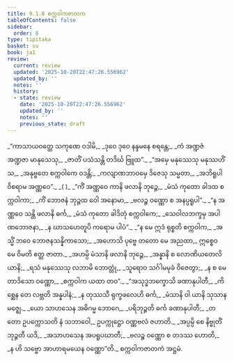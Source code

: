 ```yaml
---
title: 9.1.8 စက္ကဝါကဇာတက
tableOfContents: false
sidebar:
  order: 8
type: tipitaka
basket: su
book: ja1
review:
  current: review
  updated: '2025-10-20T22:47:26.556962'
  updated_by: ''
  notes: ''
  history:
  - state: review
    date: '2025-10-20T22:47:26.556962'
    updated_by: ''
    notes: ''
    previous_state: draft
---
```



<DynamicBreadcrumb />


<ReviewStatus review={frontmatter.review} showDetails={true} />

<HypothesisAnnotation frontmatter={frontmatter} />

<Division number="69" book="ja1" e="ch" v="22" p="194">

<Paragraph number="1856" type="verses" book="ja1">
_“ကာသာယဝတ္ထေ သကုဏေ ဝဒါမိ,_  
_ဒုဝေ ဒုဝေ နန္ဒမနေ စရန္တေ;_  
_ကံ အဏ္ဍဇံ အဏ္ဍဇာ မာနုသေသု,_  
_ဇာတိံ ပသံသန္တိ တဒိင်္ဃ ဗြူထ”._  

</Paragraph>

</Division>
<Division number="70" book="ja1" e="ch" v="22" p="194">

<Paragraph number="1857" type="verses" book="ja1">
_“အမှေ မနုဿေသု မနုဿဟိံသ,_  
_အနုဗ္ဗတေ စက္ကဝါကေ ဝဒန္တိ;_  
_ကလျာဏဘာဝမှေ ဒိဇေသု သမ္မတာ,_  
_အဘိရူပါ ဝိစရာမ အဏ္ဏဝေ”._  
_( )_  

</Paragraph>

</Division>
<Division number="71" book="ja1" e="ch" v="22" p="194">

<Paragraph number="1858" type="verses" book="ja1">
_“ကိံ အဏ္ဏဝေ ကာနိ ဖလာနိ ဘုဉ္ဇေ,_  
_မံသံ ကုတော ခါဒထ စက္ကဝါကာ;_  
_ကိံ ဘောဇနံ ဘုဉ္ဇထ ဝေါ အနောမာ,_  
_ဗလဉ္စ ဝဏ္ဏော စ အနပ္ပရူပါ”._  

</Paragraph>

</Division>
<Division number="72" book="ja1" e="ch" v="22" p="194">

<Paragraph number="1859" type="verses" book="ja1">
_“န အဏ္ဏဝေ သန္တိ ဖလာနိ ဓင်္က,_  
_မံသံ ကုတော ခါဒိတုံ စက္ကဝါကေ;_  
_သေဝါလဘက္ခမှ အပါဏဘောဇနာ,_  
_န ဃာသဟေတူပိ ကရောမ ပါပံ”._  

</Paragraph>

</Division>
<Division number="73" book="ja1" e="ch" v="22" p="194">

<Paragraph number="1860" type="verses" book="ja1">
_“န မေ ဣဒံ ရုစ္စတိ စက္ကဝါက,_  
_အသ္မိံ ဘဝေ ဘောဇနသန္နိကာသော;_  
_အဟောသိ ပုဗ္ဗေ တတော မေ အညထာ,_  
ဣစ္စေဝ မေ ဝိမတိ ဧတ္ထ ဇာတာ._  

</Paragraph>

</Division>
<Division number="74" book="ja1" e="ch" v="22" p="195">

<Paragraph number="1861" type="verses" book="ja1">
_အဟမ္ပိ မံသာနိ ဖလာနိ ဘုဉ္ဇေ,_  
_အန္နာနိ စ လောဏိယတေလိယာနိ;_  
_ရသံ မနုဿေသု လဘာမိ ဘောတ္တုံ,_  
_သူရောဝ သင်္ဂါမမုခံ ဝိဇေတွာ;_  
_န စ မေ တာဒိသော ဝဏ္ဏော,_  
_စက္ကဝါက ယထာ တဝ”._  

</Paragraph>

</Division>
<Division number="75" book="ja1" e="ch" v="22" p="195">

<Paragraph number="1862" type="verses" book="ja1">
_“အသုဒ္ဓဘက္ခောသိ ခဏာနုပါတီ,_  
_ကိစ္ဆေန တေ လဗ္ဘတိ အန္နပါနံ;_  
_န တုဿသီ ရုက္ခဖလေဟိ ဓင်္က,_  
_မံသာနိ ဝါ ယာနိ သုသာနမဇ္ဈေ._  

</Paragraph>

</Division>
<Division number="76" book="ja1" e="ch" v="22" p="195">

<Paragraph number="1863" type="verses" book="ja1">
_ယော သာဟသေန အဓိဂမ္မ ဘောဂေ,_  
_ပရိဘုဉ္ဇတိ ဓင်္က ခဏာနုပါတီ;_  
_တတော ဥပက္ကောသတိ နံ သဘာဝေါ,_  
ဥပက္ကုဋ္ဌော ဝဏ္ဏဗလံ ဇဟာတိ._  

</Paragraph>

</Division>
<Division number="77" book="ja1" e="ch" v="22" p="195">

<Paragraph number="1864" type="verses" book="ja1">
_အပ္ပမ္ပိ စေ နိဗ္ဗုတိံ ဘုဉ္ဇတီ ယဒိ,_  
_အသာဟသေန အပရူပဃာတီ;_  
_ဗလဉ္စ ဝဏ္ဏော စ တဒဿ ဟောတိ,_  
_န ဟိ သဗ္ဗော အာဟာရမယေန ဝဏ္ဏော”တိ._  


</Paragraph>
</Division>

<Paragraph number="1865" type="center" book="ja1">
စက္ကဝါကဇာတကံ အဋ္ဌမံ.
</Paragraph>
